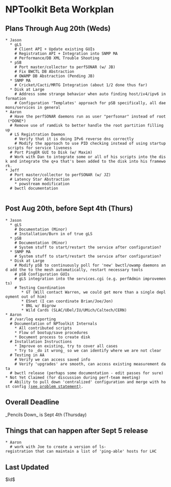 = NPToolkit Beta Workplan =

== Plans Through Aug 20th (Weds) ==

 * Jason
   * gLS
     # Client API + Update existing GUIs
     # Registration API + Integration into SNMP MA
     # Performance/DB XML Trouble Shooting
   * pSB
     # Port master/collector to perfSONAR (w/ JB)    
     # Fix BWCTL DB Abstraction
     # OWAMP DB Abstraction (Pending JB)
   * SNMP MA
     # Cricket/Cacti/MRTG Integration (about 1/2 done thus far)
   * Disk at Large
     # Address some strange behavior when auto finding host/iv4/ipv6 information
     # Configuration 'Templates' approach for pSB specifically, all daemons/services in general
 * Aaron
   # Have the perfSONAR daemons run as user "perfsonar" instead of root (*DONE*)
   # Remove use of ramdisk to better handle the root partition filling up
   # LS Registration Daemon
     # Verify that it is doing IPv6 reverse dns correctly
     # Modify the approach to use PID checking instead of using startup scripts for service liveness
   # Port PingER GUI to Disk (w/ Maxim)
   # Work with Dan to integrate some or all of his scripts into the disk and integrate the q+a that's been added to the disk into his framework. 
 * Jeff
   # Port master/collector to perfSONAR (w/ JZ)
   # Latency Star Abstraction
     * powstream modification
   # bwctl documentation
   
== Post Aug 20th, before Sept 4th (Thurs) ==

 * Jason
   * gLS
     # Documentation (Minor)
     # Installation/Burn in of true gLS
   * pSB
     # Documentation (Minor)
     # System stuff to start/restart the service after configuration?
   * SNMP MA
     # System stuff to start/restart the service after configuration?
   * Disk at Large
     # Modify pSB to continuously poll for 'new' bwctl/owamp daemons and add the to the mesh automatically, restart necessary tools
     # pSB Configuration GUIs
     # gLS integration into the services.cgi (e.g. perfAdmin improvements)
     # Testing Coordination
        * GT (Will contact Warren, we could get more than a single deployment out of him)
        * ESnet (I can coordinate Brian/Joe/Jon)
        * BNL w/ Bigrow
        * Wild Cards (SLAC/UDel/IU/UMich/Caltech/CERN)
 * Aaron
   # /var/log exporting
   # Documentation of NPToolkit Internals
     * All contributed scripts
     * Flow of bootup/save procedures
     * Document process to create disk
   # Installation Instructions
     * Improve on existing, try to cover all cases
     * Try to _do it wrong_ so we can identify where we are not clear
   # Testing in AA
     # Verify we can access saved info
     # Verify 'upgrades' are smooth, can access existing measurement data
   # bwctl release (perhaps some documentation - edit passes for sure)
 * Not Yet Claimed (for discussion during perf-team meeting)
   # Ability to pull down 'centralized' configuration and merge with host config [[ISOAtlasCentralConfig|(see problem statement)]].

== Overall Deadline ==

_Pencils Down_ is Sept 4th (Thursday)

== Things that can happen after Sept 5 release ==
 * Aaron
   # work with Joe to create a version of ls-registration that can maintain a list of 'ping-able' hosts for LHC 

== Last Updated ==

$Id$
